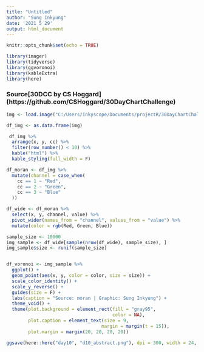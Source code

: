 ```yaml
---
title: "Untitled"
author: "Sung Inkyung"
date: '2021 5 29'
output: html_document
---
```


```r
knitr::opts_chunk$set(echo = TRUE)
```

```r
library(imager)
library(tidyverse)
library(ggvoronoi)
library(kableExtra)
library(here)
```

### Source[30DCC by CS Hoggard] (https://github.com/CSHoggard/30DayChartChallenge)
```r
img <- load.image("C:/Users/inkyscope/Documents/projectR/30DayChartChallenge/day10/data/moran.jpg")

df_img <- as.data.frame(img)
```


```r
 df_img %>% 
  arrange(x, y, cc) %>% 
  filter(row_number() < 10) %>% 
  kable("html") %>% 
  kable_styling(full_width = F)

df_moran <- df_img %>% 
  mutate(channel = case_when(
    cc == 1 ~ "Red",
    cc == 2 ~ "Green",
    cc == 3 ~ "Blue"
  ))

df_wide <- df_moran %>% 
  select(x, y, channel, value) %>% 
  pivot_wider(names_from = "channel", values_from = "value") %>% 
  mutate(color = rgb(Red, Green, Blue))

sample_size <- 10000
img_sample <- df_wide[sample(nrow(df_wide), sample_size), ]
img_sample$size <- runif(sample_size)


df_voronoi <- img_sample %>% 
  ggplot() +
  geom_point(aes(x, y, color = color, size = size)) +
  scale_color_identity() +
  scale_y_reverse() +
  guides(size = F) +
  labs(caption = "Source: moran | Graphic: Sung Inkyung") +
  theme_void() +
  theme(plot.background = element_rect(fill = "gray95",
                                       color = NA),
        plot.caption = element_text(size = 9,
                                   margin = margin(t = 15)),
        plot.margin = margin(20, 20, 20, 20))

ggsave(here::here("day10", "d10_abstract.png"), dpi = 300, width = 24, height = 18, units = "cm")
```

